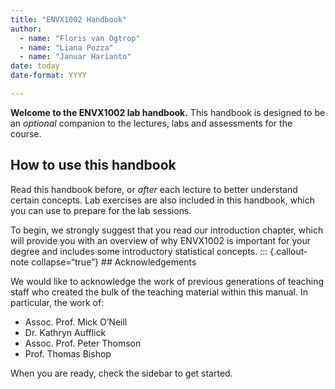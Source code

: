 ```yaml
---
title: "ENVX1002 Handbook"
author:
  - name: "Floris van Ogtrop"
  - name: "Liana Pozza"
  - name: "Januar Harianto"
date: today
date-format: YYYY

---
```


**Welcome to the ENVX1002 lab handbook.** This handbook is designed to be an *optional* companion to the lectures, labs and assessments for the course.

## How to use this handbook

Read this handbook before, or *after* each lecture to better understand certain concepts. Lab exercises are also included in this handbook, which you can use to prepare for the lab sessions.

To begin, we strongly suggest that you read our introduction chapter, which will provide you with an overview of why ENVX1002 is important for your degree and includes some introductory statistical concepts.
::: {.callout-note collapse="true"}
## Acknowledgements

We would like to acknowledge the work of previous generations of teaching staff who created the bulk of the teaching material within this manual. In particular, the work of:

- Assoc. Prof. Mick O’Neill
- Dr. Kathryn Aufflick
- Assoc. Prof. Peter Thomson
- Prof. Thomas Bishop

When you are ready, check the sidebar to get started.